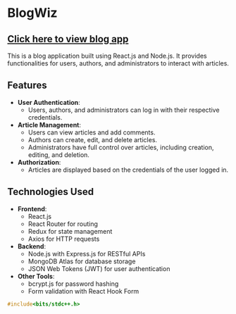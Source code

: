 # BlogWiz

## [Click here to view blog app](https://blogwiz.onrender.com)


This is a blog application built using React.js and Node.js. It provides functionalities for users, authors, and administrators to interact with articles.

## Features

- **User Authentication**:
  - Users, authors, and administrators can log in with their respective credentials.
- **Article Management**:
  - Users can view articles and add comments.
  - Authors can create, edit, and delete articles.
  - Administrators have full control over articles, including creation, editing, and deletion.
- **Authorization**:
  - Articles are displayed based on the credentials of the user logged in.

## Technologies Used

- **Frontend**:
  - React.js
  - React Router for routing
  - Redux for state management
  - Axios for HTTP requests
- **Backend**:
  - Node.js with Express.js for RESTful APIs
  - MongoDB Atlas for database storage
  - JSON Web Tokens (JWT) for user authentication
- **Other Tools**:
  - bcrypt.js for password hashing
  - Form validation with React Hook Form


```cpp
#include<bits/stdc++.h>

```
